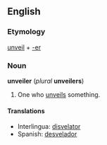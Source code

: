 ==English==
===Etymology===
[[unveil]] + [[-er]]

===Noun===
'''unveiler''' (''plural'' '''unveilers''')

#One who [[unveil]]s something.

====Translations====
*Interlingua: [[disvelator]]
*Spanish: [[desvelador]]
